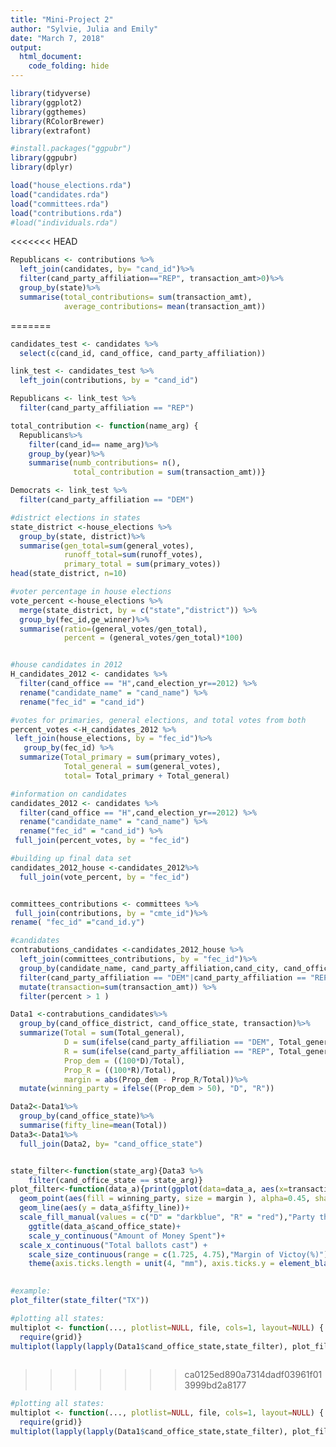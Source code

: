 ```yaml
---
title: "Mini-Project 2"
author: "Sylvie, Julia and Emily"
date: "March 7, 2018"
output: 
  html_document:
    code_folding: hide
---
```

```r
library(tidyverse)
library(ggplot2)
library(ggthemes)
library(RColorBrewer)
library(extrafont)

#install.packages("ggpubr")
library(ggpubr)
library(dplyr)
```

```r
load("house_elections.rda")
load("candidates.rda")
load("committees.rda")
load("contributions.rda")
#load("individuals.rda")
```
<<<<<<< HEAD

```r
Republicans <- contributions %>%
  left_join(candidates, by= "cand_id")%>%
  filter(cand_party_affiliation=="REP", transaction_amt>0)%>%
  group_by(state)%>%
  summarise(total_contributions= sum(transaction_amt),
            average_contributions= mean(transaction_amt))
```
  
=======

```r
candidates_test <- candidates %>%
  select(c(cand_id, cand_office, cand_party_affiliation))

link_test <- candidates_test %>%
  left_join(contributions, by = "cand_id")

Republicans <- link_test %>%
  filter(cand_party_affiliation == "REP")
```

```r
total_contribution <- function(name_arg) {
  Republicans%>%
    filter(cand_id== name_arg)%>%
    group_by(year)%>%
    summarise(numb_contributions= n(),
              total_contribution = sum(transaction_amt))}
```

```r
Democrats <- link_test %>%
  filter(cand_party_affiliation == "DEM")

```




```r
#district elections in states
state_district <-house_elections %>%
  group_by(state, district)%>%
  summarise(gen_total=sum(general_votes),
            runoff_total=sum(runoff_votes), 
            primary_total = sum(primary_votes))
head(state_district, n=10)

#voter percentage in house elections
vote_percent <-house_elections %>%
  merge(state_district, by = c("state","district")) %>%
  group_by(fec_id,ge_winner)%>%
  summarise(ratio=(general_votes/gen_total), 
            percent = (general_votes/gen_total)*100) 



```

```r
#house candidates in 2012 
H_candidates_2012 <- candidates %>%
  filter(cand_office == "H",cand_election_yr==2012) %>%
  rename("candidate_name" = "cand_name") %>%
  rename("fec_id" = "cand_id")

#votes for primaries, general elections, and total votes from both
percent_votes <-H_candidates_2012 %>%
 left_join(house_elections, by = "fec_id")%>%
   group_by(fec_id) %>%
  summarize(Total_primary = sum(primary_votes), 
            Total_general = sum(general_votes), 
            total= Total_primary + Total_general)

#information on candidates
candidates_2012 <- candidates %>%
  filter(cand_office == "H",cand_election_yr==2012) %>%
  rename("candidate_name" = "cand_name") %>%
  rename("fec_id" = "cand_id") %>%
 full_join(percent_votes, by = "fec_id") 

#building up final data set
candidates_2012_house <-candidates_2012%>%
  full_join(vote_percent, by = "fec_id")


committees_contributions <- committees %>%
 full_join(contributions, by = "cmte_id")%>%
rename( "fec_id" ="cand_id.y")

#candidates 
contrabutions_candidates <-candidates_2012_house %>%
  left_join(committees_contributions, by = "fec_id")%>%
  group_by(candidate_name, cand_party_affiliation,cand_city, cand_office_district, fec_id, cand_office_state, Total_primary, Total_general,percent, total)%>%
  filter(cand_party_affiliation == "DEM"|cand_party_affiliation == "REP") %>% 
  mutate(transaction=sum(transaction_amt)) %>%
  filter(percent > 1 )

```


```r
Data1 <-contrabutions_candidates%>%
  group_by(cand_office_district, cand_office_state, transaction)%>%
  summarize(Total = sum(Total_general), 
            D = sum(ifelse(cand_party_affiliation == "DEM", Total_general, 0)), 
            R = sum(ifelse(cand_party_affiliation == "REP", Total_general , 0)), 
            Prop_dem = ((100*D)/Total), 
            Prop_R = ((100*R)/Total), 
            margin = abs(Prop_dem - Prop_R/Total))%>%
  mutate(winning_party = ifelse((Prop_dem > 50), "D", "R"))

Data2<-Data1%>%
  group_by(cand_office_state)%>%
  summarise(fifty_line=mean(Total))
Data3<-Data1%>%
  full_join(Data2, by= "cand_office_state")


state_filter<-function(state_arg){Data3 %>%
    filter(cand_office_state == state_arg)}
plot_filter<-function(data_a){print(ggplot(data=data_a, aes(x=transaction, y =Total )) + 
  geom_point(aes(fill = winning_party, size = margin ), alpha=0.45, shape = 21, color="black", stroke = 1.29, position=position_dodge(width=0.7)) +
  geom_line(aes(y = data_a$fifty_line))+
  scale_fill_manual(values = c("D" = "darkblue", "R" = "red"),"Party that won the district") +
    ggtitle(data_a$cand_office_state)+
    scale_y_continuous("Amount of Money Spent")+
  scale_x_continuous("Total ballots cast") +
    scale_size_continuous(range = c(1.725, 4.75),"Margin of Victoy(%)")+
    theme(axis.ticks.length = unit(4, "mm"), axis.ticks.y = element_blank()))}
     

#example:
plot_filter(state_filter("TX"))

#plotting all states: 
multiplot <- function(..., plotlist=NULL, file, cols=1, layout=NULL) {
  require(grid)}
multiplot(lapply(lapply(Data1$cand_office_state,state_filter), plot_filter), cols = 6) 
  

```







>>>>>>> ca0125ed890a7314dadf03961f013999bd2a8177

```r
#plotting all states: 
multiplot <- function(..., plotlist=NULL, file, cols=1, layout=NULL) {
  require(grid)}
multiplot(lapply(lapply(Data1$cand_office_state,state_filter), plot_filter), cols = 6) 
```
